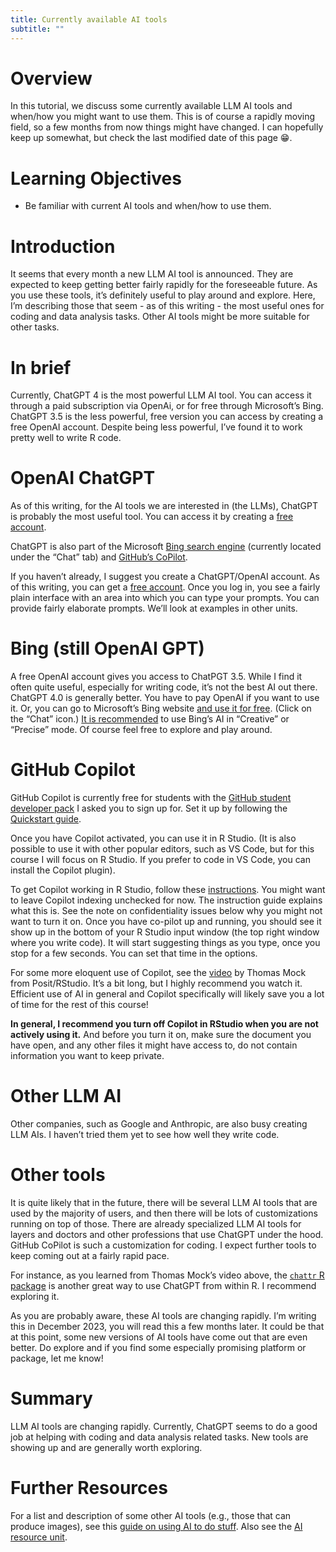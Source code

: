 ```yaml
---
title: Currently available AI tools
subtitle: ""
---
```




# Overview
In this tutorial, we discuss some currently available LLM AI tools and when/how you might want to use them. This is of course a rapidly moving field, so a few months from now things might have changed. I can hopefully keep up somewhat, but check the last modified date of this page 😁.


# Learning Objectives

* Be familiar with current AI tools and when/how to use them.


# Introduction

It seems that every month a new LLM AI tool is announced. They are expected to keep getting better fairly rapidly for the foreseeable future. As you use these tools, it's definitely useful to play around and explore. Here, I'm describing those that seem - as of this writing - the most useful ones for coding and data analysis tasks. Other AI tools might be more suitable for other tasks.


# In brief

Currently, ChatGPT 4 is the most powerful LLM AI tool. You can access it through a paid subscription via OpenAi, or for free through Microsoft's Bing. ChatGPT 3.5 is the less powerful, free version you can access by creating a free OpenAI account. Despite being less powerful, I've found it to work pretty well to write R code.


# OpenAI ChatGPT

As of this writing, for the AI tools we are interested in (the LLMs), ChatGPT is probably the most useful tool. You can access it by creating a [free account](https://chat.openai.com/).

ChatGPT is also part of the Microsoft [Bing search engine](https://www.bing.com/) (currently located under the "Chat" tab) and [GitHub's CoPilot](https://github.com/features/copilot).

If you haven't already, I suggest you create a ChatGPT/OpenAI account. As of this writing, you can get a [free account](https://chat.openai.com/). Once you log in, you see a fairly plain interface with an area into which you can type your prompts. You can provide fairly elaborate prompts. We'll look at examples in other units. 




# Bing (still OpenAI GPT)

A free OpenAI account gives you access to ChatPGT 3.5. While I find it often quite useful, especially for writing code, it's not the best AI out there. ChatGPT 4.0 is generally better. You have to pay OpenAI if you want to use it. Or, you can go to Microsoft's Bing website [and use it for free](https://www.bing.com/). (Click on the "Chat" icon.) [It is recommended](https://www.oneusefulthing.org/p/an-opinionated-guide-to-which-ai) to use Bing's AI in "Creative" or "Precise" mode. Of course feel free to explore and play around.



# GitHub Copilot

GitHub Copilot is currently free for students with the [GitHub student developer pack](https://education.github.com/pack) I asked you to sign up for. Set it up by following the [Quickstart guide](https://docs.github.com/copilot).

Once you have Copilot activated, you can use it in R Studio. (It is also possible to use it with other popular editors, such as VS Code, but for this course I will focus on R Studio. If you prefer to code in VS Code, you can install the Copilot plugin).

To get Copilot working in R Studio, follow these [instructions](https://docs.posit.co/ide/user/ide/guide/tools/copilot.html). You might want to leave Copilot indexing unchecked for now. The instruction guide explains what this is. See the note on confidentiality issues below why you might not want to turn it on. Once you have co-pilot up and running, you should see it show up in the bottom of your R Studio input window (the top right window where you write code). It will start suggesting things as you type, once you stop for a few seconds. You can set that time in the options.

For some more eloquent use of Copilot, see the [video](https://youtu.be/yVq-b5xHmac?si=DPJXXnEoViVFYA1T) by Thomas Mock from Posit/RStudio. It's a bit long, but I highly recommend you watch it. Efficient use of AI in general and Copilot specifically will likely save you a lot of time for the rest of this course!

**In general, I recommend you turn off Copilot in RStudio when you are not actively using it.** And before you turn it on, make sure the document you have open, and any other files it might have access to, do not contain information you want to keep private.


# Other LLM AI

Other companies, such as Google and Anthropic, are also busy creating LLM AIs. I haven't tried them yet to see how well they write code. 


# Other tools

It is quite likely that in the future, there will be several LLM AI tools that are used by the majority of users, and then there will be lots of customizations running on top of those. There are already specialized LLM AI tools for layers and doctors and other professions that use ChatGPT under the hood. GitHub CoPilot is such a customization for coding. I expect further tools to keep coming out at a fairly rapid pace.

For instance, as you learned from Thomas Mock's video above, the [`chattr` R package](https://mlverse.github.io/chattr/) is another great way to use ChatGPT from within R. I recommend exploring it.

As you are probably aware, these AI tools are changing rapidly. I'm writing this in December 2023, you will read this a few months later. It could be that at this point, some new versions of AI tools have come out that are even better. Do explore and if you find some especially promising platform or package, let me know!


# Summary

LLM AI tools are changing rapidly. Currently, ChatGPT seems to do a good job at helping with coding and data analysis related tasks. New tools are showing up and are generally worth exploring.


# Further Resources

For a list and description of some other AI tools (e.g., those that can produce images), see this [guide on using AI to do stuff](https://www.oneusefulthing.org/p/how-to-use-ai-to-do-stuff-an-opinionated).
Also see the [AI resource unit](../ai-resources/ai-resources.qmd).





